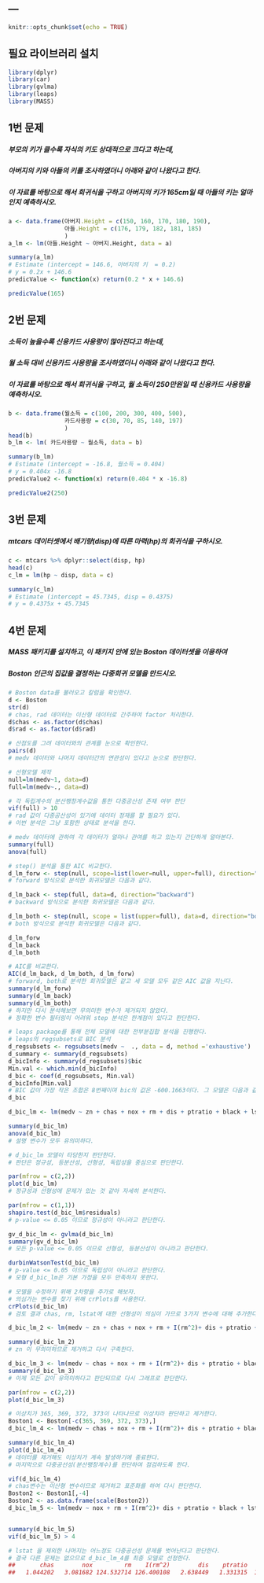 ---
---

```r
knitr::opts_chunk$set(echo = TRUE)
```
## 필요 라이브러리 설치
```r
library(dplyr)
library(car)
library(gvlma)
library(leaps)
library(MASS)

```
  
## 1번 문제
##### 부모의 키가 클수록 자식의 키도 상대적으로 크다고 하는데, 
##### 아버지의 키와 아들의 키를 조사하였더니 아래와 같이 나왔다고 한다. 
##### 이 자료를 바탕으로 해서 회귀식을 구하고 아버지의 키가 165cm일 때 아들의 키는 얼마인지 예측하시오.
```r
a <- data.frame(아버지.Height = c(150, 160, 170, 180, 190),
                아들.Height = c(176, 179, 182, 181, 185)
                )
a_lm <- lm(아들.Height ~ 아버지.Height, data = a)

summary(a_lm)
# Estimate (intercept = 146.6, 아버지의 키  = 0.2)
# y = 0.2x + 146.6
predicValue <- function(x) return(0.2 * x + 146.6)

predicValue(165)
```
  
## 2번 문제
##### 소득이 높을수록 신용카드 사용량이 많아진다고 하는데, 
##### 월 소득 대비 신용카드 사용량을 조사하였더니 아래와 같이 나왔다고 한다. 
##### 이 자료를 바탕으로 해서 회귀식을 구하고, 월 소득이 250만원일 때 신용카드 사용량을 예측하시오.
```r
b <- data.frame(월소득 = c(100, 200, 300, 400, 500),
                카드사용량 = c(30, 70, 85, 140, 197)
                )
head(b)
b_lm <- lm( 카드사용량 ~ 월소득, data = b)

summary(b_lm)
# Estimate (intercept = -16.8, 월소득 = 0.404)
# y = 0.404x -16.8
predicValue2 <- function(x) return(0.404 * x -16.8)

predicValue2(250)
```
  
## 3번 문제
##### mtcars 데이터셋에서 배기량(disp)에 따른 마력(hp)의 회귀식을 구하시오.
```r
c <- mtcars %>% dplyr::select(disp, hp)
head(c)
c_lm = lm(hp ~ disp, data = c)

summary(c_lm)
# Estimate (intercept = 45.7345, disp = 0.4375)
# y = 0.4375x + 45.7345
```
  
## 4번 문제
##### MASS 패키지를 설치하고, 이 패키지 안에 있는 Boston 데이터셋을 이용하여 
##### Boston 인근의 집값을 결정하는 다중회귀 모델을 만드시오.
```r
# Boston data를 불러오고 칼럼을 확인한다.
d <- Boston
str(d)
# chas, rad 데이터는 이산형 데이터로 간주하여 factor 처리한다.
d$chas <- as.factor(d$chas)
d$rad <- as.factor(d$rad)

# 산점도를 그려 데이터와의 관계를 눈으로 확인한다.
pairs(d)
# medv 데이터와 나머지 데이터간의 연관성이 있다고 눈으로 판단한다.

# 선형모델 제작
null=lm(medv~1, data=d)
full=lm(medv~., data=d)

# 각 독립계수의 분산팽창계수값을 통한 다중공산성 존재 여부 판단
vif(full) > 10
# rad 값이 다중공산성이 있기에 데이터 정재를 할 필요가 있다.
# 이번 분석은 그냥 포함한 상태로 분석을 한다.

# medv 데이터에 관하여 각 데이터가 얼마나 관여를 하고 있는지 간단하게 알아본다.
summary(full)
anova(full)
```
```r
# step() 분석을 통한 AIC 비교한다.
d_lm_forw <- step(null, scope=list(lower=null, upper=full), direction="forward")
# forward 방식으로 분석한 회귀모델은 다음과 같다.

d_lm_back <- step(full, data=d, direction="backward")
# backward 방식으로 분석한 회귀모델은 다음과 같다.

d_lm_both <- step(null, scope = list(upper=full), data=d, direction="both")
# both 방식으로 분석한 회귀모델은 다음과 같다.

```
```r
d_lm_forw
d_lm_back
d_lm_both
```
```r
# AIC를 비교한다.
AIC(d_lm_back, d_lm_both, d_lm_forw)
# forward, both로 분석한 회귀모델은 같고 세 모델 모두 같은 AIC 값을 지닌다.
summary(d_lm_forw)
summary(d_lm_back)
summary(d_lm_both)
# 하지만 다시 분석해보면 무의미한 변수가 제거되지 않았다.
# 정확한 변수 필터링이 어려워 step 분석은 한계점이 있다고 판단한다.

# leaps package를 통해 전체 모델에 대한 전부분집합 분석을 진행한다.
# leaps의 regsubsets로 BIC 분석
d_regsubsets <- regsubsets(medv ~  ., data = d, method ='exhaustive')
d_summary <- summary(d_regsubsets)
d_bicInfo <- summary(d_regsubsets)$bic
Min.val <- which.min(d_bicInfo)
d_bic <- coef(d_regsubsets, Min.val)
d_bicInfo[Min.val]
# BIC 값이 가장 작은 조합은 8번째이며 bic의 값은 -600.1663이다. 그 모델은 다음과 같다.
d_bic
```


```r
d_bic_lm <- lm(medv ~ zn + chas + nox + rm + dis + ptratio + black + lstat, data = Boston)

summary(d_bic_lm)
anova(d_bic_lm)
# 설명 변수가 모두 유의미하다.

# d_bic_lm 모델이 타당한지 판단한다.
# 판단은 정규성, 등분산성, 선형성, 독립성을 중심으로 판단한다.

par(mfrow = c(2,2))
plot(d_bic_lm)
# 정규성과 선형성에 문제가 있는 것 같아 자세히 분석한다.

par(mfrow = c(1,1))
shapiro.test(d_bic_lm$residuals)
# p-value <= 0.05 이므로 정규성이 아니라고 판단한다.

gv_d_bic_lm <- gvlma(d_bic_lm)
summary(gv_d_bic_lm)
# 모든 p-value <= 0.05 이므로 선형성, 등분산성이 아니라고 판단한다.
```


```r
durbinWatsonTest(d_bic_lm)
# p-value <= 0.05 이므로 독립성이 아니라고 판단한다.
# 모형 d_bic_lm은 기본 가정을 모두 만족하지 못한다.

# 모델을 수정하기 위해 2차항을 추가로 해보자.
# 의심가는 변수를 찾기 위해 crPlots를 사용한다.
crPlots(d_bic_lm)
# 검토 결과 chas, rm, lstat에 대한 선형성이 의심이 가므로 3가지 변수에 대해 추가한다.

d_bic_lm_2 <- lm(medv ~ zn + chas + nox + rm + I(rm^2)+ dis + ptratio + black + lstat + I(lstat^2), data = Boston)

summary(d_bic_lm_2)
# zn 이 무의미하므로 제거하고 다시 구축한다.

d_bic_lm_3 <- lm(medv ~ chas + nox + rm + I(rm^2)+ dis + ptratio + black + lstat + I(lstat^2), data = Boston)
summary(d_bic_lm_3)
# 이제 모든 값이 유의미하다고 판단되므로 다시 그래프로 판단한다.

par(mfrow = c(2,2))
plot(d_bic_lm_3)
```


```r
# 이상치가 365, 369, 372, 373이 나타나므로 이상치라 판단하고 제거한다.
Boston1 <- Boston[-c(365, 369, 372, 373),]
d_bic_lm_4 <- lm(medv ~ chas + nox + rm + I(rm^2)+ dis + ptratio + black + lstat + I(lstat^2), data = Boston1)

summary(d_bic_lm_4)
plot(d_bic_lm_4)
# 데이터를 제거해도 이상치가 계속 발생하기에 종료한다.
# 마지막으로 다중공선성(분산팽창계수)를 판단하여 점검하도록 한다.

vif(d_bic_lm_4)
# chas변수는 이산형 변수이므로 제거하고 표준화를 하여 다시 판단한다.
Boston2 <- Boston1[,-4]
Boston2 <- as.data.frame(scale(Boston2))
d_bic_lm_5 <- lm(medv ~ nox + rm + I(rm^2)+ dis + ptratio + black + lstat + I(lstat^2), data = Boston2)


summary(d_bic_lm_5)
vif(d_bic_lm_5) > 4

# lstat 을 제외한 나머지는 어느정도 다중공선성 문제를 벗어난다고 판단한다.
# 결국 다른 문제는 없으므로 d_bic_lm_4를 최종 모델로 선정한다.
##       chas        nox         rm    I(rm^2)        dis    ptratio   black      lstat     I(lstat^2) 
##   1.044202   3.081682 124.532714 126.400108   2.638449   1.331315  1.246113  23.268060  18.435938
```
  
  